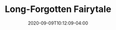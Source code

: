 ---
title: Long-Forgotten Fairytale
artist: Avalon Emerson
status: Listened
cover: ./assets/long-forgotten fairytale.jpeg
date: 2020-09-09T10:12:09-04:00
tags: ["inbox"]
---